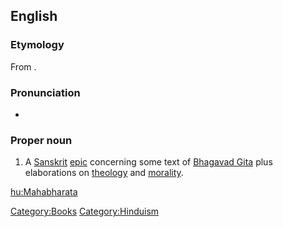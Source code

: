 ==English==

===Etymology===
From {{etyl|sa}} {{term|महाभारत|lang=sa|tr=Mahābhārata}}.

===Pronunciation===
* {{IPA|/məhabɚad̪ə/}}

===Proper noun===
{{wikipedia}}
{{en-proper noun}}

# A [[Sanskrit]] [[epic]] concerning some text of [[Bhagavad Gita]] plus elaborations on [[theology]] and [[morality]].

[[Category:Books]]
[[Category:Hinduism]]

[[hu:Mahabharata]]